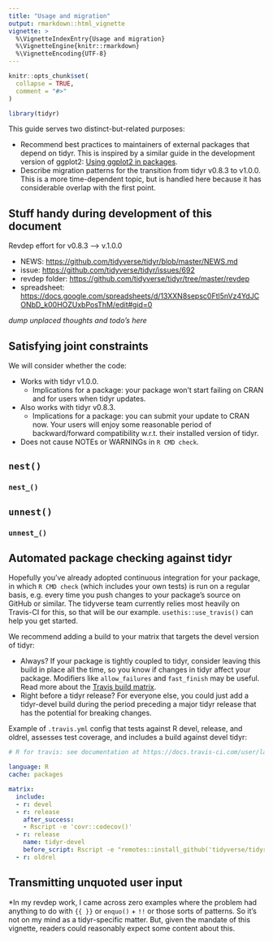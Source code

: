 ```yaml
---
title: "Usage and migration"
output: rmarkdown::html_vignette
vignette: >
  %\VignetteIndexEntry{Usage and migration}
  %\VignetteEngine{knitr::rmarkdown}
  %\VignetteEncoding{UTF-8}
---
```


```r
knitr::opts_chunk$set(
  collapse = TRUE,
  comment = "#>"
)
```

```r
library(tidyr)
```

This guide serves two distinct-but-related purposes:

  * Recommend best practices to maintainers of external packages that depend on tidyr. This is inspired by a similar guide in the development version of ggplot2: [Using ggplot2 in packages](https://ggplot2.tidyverse.org/dev/articles/ggplot2-in-packages.html).
  * Describe migration patterns for the transition from tidyr v0.8.3 to v1.0.0. This is a more time-dependent topic, but is handled here because it has considerable overlap with the first point.

## Stuff handy during development of this document

Revdep effort for v0.8.3 --> v.1.0.0

  * NEWS: <https://github.com/tidyverse/tidyr/blob/master/NEWS.md>
  * issue: <https://github.com/tidyverse/tidyr/issues/692>
  * revdep folder: <https://github.com/tidyverse/tidyr/tree/master/revdep>
  * spreadsheet: <https://docs.google.com/spreadsheets/d/13XXN8sepsc0Ftl5nVz4YdJCONbD_k00HOZUxbPosThM/edit#gid=0>

*dump unplaced thoughts and todo's here*

## Satisfying joint constraints

We will consider whether the code:

  * Works with tidyr v1.0.0.
    - Implications for a package: your package won't start failing on CRAN and for users when tidyr updates.
  * Also works with tidyr v0.8.3.
    - Implications for a package: you can submit your update to CRAN now. Your users will enjoy some reasonable period of backward/forward compatibility w.r.t. their installed version of tidyr.
  * Does not cause NOTEs or WARNINGs in `R CMD check`.

## `nest()`

### `nest_()`

## `unnest()`

### `unnest_()`

## Automated package checking against tidyr

Hopefully you've already adopted continuous integration for your package, in which `R CMD check` (which includes your own tests) is run on a regular basis, e.g. every time you push changes to your package's source on GitHub or similar. The tidyverse team currently relies most heavily on Travis-CI for this, so that will be our example. `usethis::use_travis()` can help you get started.

We recommend adding a build to your matrix that targets the devel version of tidyr:

  * Always? If your package is tightly coupled to tidyr, consider leaving this build in place all the time, so you know if changes in tidyr affect your package. Modifiers like `allow_failures` and `fast_finish` may be useful. Read more about the [Travis build matrix](https://docs.travis-ci.com/user/customizing-the-build/#build-matrix).
  * Right before a tidyr release? For everyone else, you could just add a tidyr-devel build during the period preceding a major tidyr release that has the potential for breaking changes.

Example of `.travis.yml` config that tests against R devel, release, and oldrel, assesses test coverage, and includes a build against devel tidyr:

``` yaml
# R for travis: see documentation at https://docs.travis-ci.com/user/languages/r

language: R
cache: packages

matrix:
  include:
  - r: devel
  - r: release
    after_success:
    - Rscript -e 'covr::codecov()'
  - r: release
    name: tidyr-devel
    before_script: Rscript -e "remotes::install_github('tidyverse/tidyr')"
  - r: oldrel
```

## Transmitting unquoted user input

*In my revdep work, I came across zero examples where the problem had anything to do with `{{ }}` or `enquo()` + `!!` or those sorts of patterns. So it's not on my mind as a tidyr-specific matter. But, given the mandate of this vignette, readers could reasonably expect some content about this.

